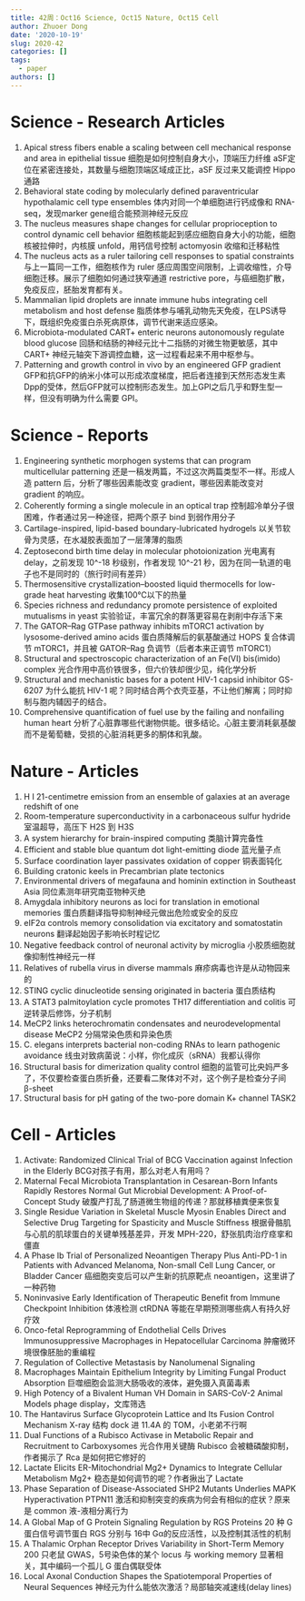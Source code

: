 ```yaml
---
title: 42周：Oct16 Science, Oct15 Nature, Oct15 Cell
author: Zhuoer Dong
date: '2020-10-19'
slug: 2020-42
categories: []
tags:
  - paper
authors: []
---
```




# Science - Research Articles

1. Apical stress fibers enable a scaling between cell mechanical response and area in epithelial tissue
   细胞是如何控制自身大小，顶端压力纤维 aSF定位在紧密连接处，其数量与细胞顶端区域成正比，aSF 反过来又能调控 Hippo 通路
2. Behavioral state coding by molecularly defined paraventricular hypothalamic cell type ensembles
   体内对同一个单细胞进行钙成像和 RNA-seq，发现marker gene组合能预测神经元反应
3. The nucleus measures shape changes for cellular proprioception to control dynamic cell behavior
   细胞核能起到感应细胞自身大小的功能，细胞核被拉伸时，内核膜 unfold，用钙信号控制 actomyosin 收缩和迁移粘性
4. The nucleus acts as a ruler tailoring cell responses to spatial constraints
   与上一篇同一工作，细胞核作为 ruler 感应周围空间限制，上调收缩性，介导细胞迁移。展示了细胞如何通过狭窄通道  restrictive pore，与癌细胞扩散，免疫反应，胚胎发育都有关。
5. Mammalian lipid droplets are innate immune hubs integrating cell metabolism and host defense
   脂质体参与哺乳动物先天免疫，在LPS诱导下，既组织免疫蛋白杀死病原体，调节代谢来适应感染。
6. Microbiota-modulated CART+ enteric neurons autonomously regulate blood glucose
   回肠和结肠的神经元比十二指肠的对微生物更敏感，其中 CART+ 神经元轴突下游调控血糖，这一过程看起来不用中枢参与。
7. Patterning and growth control in vivo by an engineered GFP gradient
   GFP和抗GFP的纳米小体可以形成浓度梯度，把后者连接到天然形态发生素Dpp的受体，然后GFP就可以控制形态发生。加上GPI之后几乎和野生型一样，但没有明确为什么需要 GPI。



# Science - Reports

1. Engineering synthetic morphogen systems that can program multicellular patterning
   还是一稿发两篇，不过这次两篇类型不一样。形成人造 pattern 后，分析了哪些因素能改变 gradient，哪些因素能改变对 gradient 的响应。
2. Coherently forming a single molecule in an optical trap
   控制超冷单分子很困难，作者通过另一种途径，把两个原子 bind 到弱作用分子
3. Cartilage-inspired, lipid-based boundary-lubricated hydrogels
   以关节软骨为灵感，在水凝胶表面加了一层薄薄的脂质
4. Zeptosecond birth time delay in molecular photoionization
   光电离有delay，之前发现 10^-18 秒级别，作者发现 10^-21 秒，因为在同一轨道的电子也不是同时的（旅行时间有差异）
5. Thermosensitive crystallization–boosted liquid thermocells for low-grade heat harvesting
   收集100℃以下的热量
6. Species richness and redundancy promote persistence of exploited mutualisms in yeast
   实验验证，丰富冗余的群落更容易在剥削中存活下来
7. The GATOR–Rag GTPase pathway inhibits mTORC1 activation by lysosome-derived amino acids
   蛋白质降解后的氨基酸通过 HOPS 复合体调节 mTORC1，并且被 GATOR–Rag 负调节（后者本来正调节 mTORC1）
8. Structural and spectroscopic characterization of an Fe(VI) bis(imido) complex
   光合作用中高价铁很多，但六价铁却很少见，纯化学分析
9. Structural and mechanistic bases for a potent HIV-1 capsid inhibitor
   GS-6207 为什么能抗 HIV-1 呢？同时结合两个衣壳亚基，不让他们解离；同时抑制与胞内辅因子的结合。
10. Comprehensive quantification of fuel use by the failing and nonfailing human heart
   分析了心脏靠哪些代谢物供能。很多结论。心脏主要消耗氨基酸而不是葡萄糖，受损的心脏消耗更多的酮体和乳酸。




# Nature - Articles

01. H I 21-centimetre emission from an ensemble of galaxies at an average redshift of one
02. Room-temperature superconductivity in a carbonaceous sulfur hydride
    室温超导，高压下 H2S 到 H3S
03. A system hierarchy for brain-inspired computing
    类脑计算完备性
04. Efficient and stable blue quantum dot light-emitting diode
    蓝光量子点
05. Surface coordination layer passivates oxidation of copper
    铜表面钝化
06. Building cratonic keels in Precambrian plate tectonics
07. Environmental drivers of megafauna and hominin extinction in Southeast Asia
    同位素测年研究南亚物种灭绝
08. Amygdala inhibitory neurons as loci for translation in emotional memories
    蛋白质翻译指导抑制神经元做出危险或安全的反应
09. eIF2α controls memory consolidation via excitatory and somatostatin neurons
    翻译起始因子影响长时程记忆
10. Negative feedback control of neuronal activity by microglia
    小胶质细胞就像抑制性神经元一样
11. Relatives of rubella virus in diverse mammals
    麻疹病毒也许是从动物园来的
12. STING cyclic dinucleotide sensing originated in bacteria
    蛋白质结构
13. A STAT3 palmitoylation cycle promotes TH17 differentiation and colitis
    可逆转录后修饰，分子机制
14. MeCP2 links heterochromatin condensates and neurodevelopmental disease
    MeCP2 分隔常染色质和异染色质
15. C. elegans interprets bacterial non-coding RNAs to learn pathogenic avoidance
    线虫对致病菌说：小样，你化成灰（sRNA）我都认得你
16. Structural basis for dimerization quality control
    细胞的监管可比央妈严多了，不仅要检查蛋白质折叠，还要看二聚体对不对，这个例子是检查分子间 β-sheet
17. Structural basis for pH gating of the two-pore domain K+ channel TASK2



# Cell - Articles

01. Activate: Randomized Clinical Trial of BCG Vaccination against Infection in the Elderly
    BCG对孩子有用，那么对老人有用吗？
02. Maternal Fecal Microbiota Transplantation in Cesarean-Born Infants Rapidly Restores Normal Gut Microbial Development: A Proof-of-Concept Study
    破腹产打乱了肠道微生物组的传递？那就移植粪便来恢复
03. Single Residue Variation in Skeletal Muscle Myosin Enables Direct and Selective Drug Targeting for Spasticity and Muscle Stiffness
    根据骨骼肌与心肌的肌球蛋白的关键单残基差异，开发 MPH-220，舒张肌肉治疗痉挛和僵直
04. A Phase Ib Trial of Personalized Neoantigen Therapy Plus Anti-PD-1 in Patients with Advanced Melanoma, Non-small Cell Lung Cancer, or Bladder Cancer
    癌细胞突变后可以产生新的抗原靶点 neoantigen，这里讲了一种药物
05. Noninvasive Early Identification of Therapeutic Benefit from Immune Checkpoint Inhibition
    体液检测 ctRDNA 等能在早期预测哪些病人有持久好疗效
06. Onco-fetal Reprogramming of Endothelial Cells Drives Immunosuppressive Macrophages in Hepatocellular Carcinoma
    肿瘤微环境很像胚胎的重编程
07. Regulation of Collective Metastasis by Nanolumenal Signaling
08. Macrophages Maintain Epithelium Integrity by Limiting Fungal Product Absorption
    巨噬细胞会监测大肠吸收的液体，避免摄入真菌毒素
09. High Potency of a Bivalent Human VH Domain in SARS-CoV-2 Animal Models
    phage display，文库筛选
10. The Hantavirus Surface Glycoprotein Lattice and Its Fusion Control Mechanism
    X-ray 结构 dock 进 11.4A 的 TOM，小老弟不行啊
11. Dual Functions of a Rubisco Activase in Metabolic Repair and Recruitment to Carboxysomes
    光合作用关键酶 Rubisco 会被糖磷酸抑制，作者揭示了 Rca 是如何把它修好的
12. Lactate Elicits ER-Mitochondrial Mg2+ Dynamics to Integrate Cellular Metabolism
    Mg2+ 稳态是如何调节的呢？作者揪出了 Lactate 
13. Phase Separation of Disease-Associated SHP2 Mutants Underlies MAPK Hyperactivation
    PTPN11 激活和抑制突变的疾病为何会有相似的症状？原来是 common 液-液相分离行为
14. A Global Map of G Protein Signaling Regulation by RGS Proteins
    20 种 G蛋白信号调节蛋白 RGS 分别与 16中 Gα的反应活性，以及控制其活性的机制
15. A Thalamic Orphan Receptor Drives Variability in Short-Term Memory
    200 只老鼠 GWAS，5号染色体的某个 locus 与 working memory 显著相关，其中编码一个孤儿 G 蛋白偶联受体
16. Local Axonal Conduction Shapes the Spatiotemporal Properties of Neural Sequences
    神经元为什么能依次激活？局部轴突减速线(delay lines)
